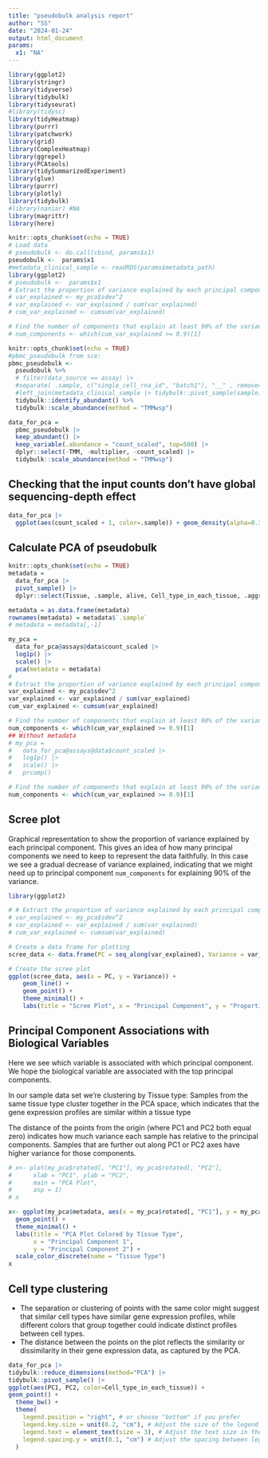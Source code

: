 ```yaml
---
title: "pseudobulk analysis report"
author: "SS"
date: "2024-01-24"
output: html_document
params:
  x1: "NA"
---
```



```r
library(ggplot2)
library(stringr)
library(tidyverse)
library(tidybulk)
library(tidyseurat)
#library(tidysc)
library(tidyHeatmap)
library(purrr)
library(patchwork)
library(grid)
library(ComplexHeatmap)
library(ggrepel)
library(PCAtools)
library(tidySummarizedExperiment)
library(glue)
library(purrr)
library(plotly)
library(tidybulk)
#library(naniar) #NA 
library(magrittr)
library(here)
```

```r
knitr::opts_chunk$set(echo = TRUE)
# Load data
# pseudobulk <- do.call(cbind, params$x1)
pseudobulk <-  params$x1
#metadata_clinical_sample <- readRDS(params$metadata_path)
library(ggplot2)
# pseudobulk <-  params$x1
# Extract the proportion of variance explained by each principal component
# var_explained <- my_pca$sdev^2
# var_explained <- var_explained / sum(var_explained)
# cum_var_explained <- cumsum(var_explained)

# Find the number of components that explain at least 90% of the variance
# num_components <- which(cum_var_explained >= 0.9)[1]
```


```r
knitr::opts_chunk$set(echo = TRUE)
#pbmc_pseudobulk from sce:
pbmc_pseudobulk <- 
  pseudobulk %>% 
  # filter(data_source == assay) |> 
  #separate( .sample, c("single_cell_rna_id", "batch1"), "__" , remove=FALSE) |> 
  #left_join(metadata_clinical_sample |> tidybulk::pivot_sample(sample)) |>
  tidybulk::identify_abundant() %>%
  tidybulk::scale_abundance(method = "TMMwsp") 

data_for_pca = 
  pbmc_pseudobulk |> 
  keep_abundant() |> 
  keep_variable(.abundance = "count_scaled", top=500) |> 
  dplyr::select(-TMM, -multiplier, -count_scaled) |> 
  tidybulk::scale_abundance(method = "TMMwsp") 
```

## Checking that the input counts don't have global sequencing-depth effect

```r

data_for_pca |> 
  ggplot(aes(count_scaled + 1, color=.sample)) + geom_density(alpha=0.3) + scale_x_log10() + guides(color="none")
```

## Calculate PCA of pseudobulk

```r
knitr::opts_chunk$set(echo = TRUE)
metadata =
  data_for_pca |>
  pivot_sample() |>
  dplyr::select(Tissue, .sample, alive, Cell_type_in_each_tissue, .aggregated_cells)

metadata = as.data.frame(metadata)
rownames(metadata) = metadata$`.sample`
# metadata = metadata[,-1]

my_pca = 
  data_for_pca@assays@data$count_scaled |> 
  log1p() |> 
  scale() |> 
  pca(metadata = metadata) 
#
# Extract the proportion of variance explained by each principal component
var_explained <- my_pca$sdev^2
var_explained <- var_explained / sum(var_explained)
cum_var_explained <- cumsum(var_explained)

# Find the number of components that explain at least 90% of the variance
num_components <- which(cum_var_explained >= 0.9)[1]
## Without metadata 
# my_pca =
#   data_for_pca@assays@data$count_scaled |>
#   log1p() |>
#   scale() |>
#   prcomp()

```

```r
# Find the number of components that explain at least 90% of the variance
num_components <- which(cum_var_explained >= 0.9)[1]
```

## Scree plot 
Graphical representation to show the proportion of variance explained by each principal component. 
This gives an idea of how many principal components we need to keep to represent the data faithfully. In this case we see a gradual decrease of variance explained, indicating that we might need up to principal component `num_components` for explaining 90% of the variance.

```r
library(ggplot2)

# # Extract the proportion of variance explained by each principal component
# var_explained <- my_pca$sdev^2
# var_explained <- var_explained / sum(var_explained)
# cum_var_explained <- cumsum(var_explained)

# Create a data frame for plotting
scree_data <- data.frame(PC = seq_along(var_explained), Variance = var_explained)

# Create the scree plot
ggplot(scree_data, aes(x = PC, y = Variance)) +
    geom_line() +
    geom_point() +
    theme_minimal() +
    labs(title = "Scree Plot", x = "Principal Component", y = "Proportion of Variance Explained")
```

## Principal Component Associations with Biological Variables
Here we see which variable is associated with which principal component. We hope the biological variable are associated with the top principal components.

In our sample data set we're clustering by Tissue type: Samples from the same tissue type cluster together in the PCA space, which indicates that the gene expression profiles are similar within a tissue type 

The distance of the points from the origin (where PC1 and PC2 both equal zero) indicates how much variance each sample has relative to the principal components. Samples that are further out along PC1 or PC2 axes have higher variance for those components.

```r
# x<- plot(my_pca$rotated[, "PC1"], my_pca$rotated[, "PC2"],
#      xlab = "PC1", ylab = "PC2", 
#      main = "PCA Plot",
#      asp = 1)
# x

x<- ggplot(my_pca$metadata, aes(x = my_pca$rotated[, "PC1"], y = my_pca$rotated[, "PC2"], color = my_pca$metadata$Tissue))  +
  geom_point() +
  theme_minimal() +
  labs(title = "PCA Plot Colored by Tissue Type",
       x = "Principal Component 1",
       y = "Principal Component 2") +
  scale_color_discrete(name = "Tissue Type")
x
```

## Cell type clustering
- The separation or clustering of points with the same color might suggest that similar cell types have similar gene expression profiles, while different colors that group together could indicate distinct profiles between cell types. 
- The distance between the points on the plot reflects the similarity or dissimilarity in their gene expression data, as captured by the PCA.

```r
data_for_pca |>
tidybulk::reduce_dimensions(method="PCA") |>
tidybulk::pivot_sample() |>
ggplot(aes(PC1, PC2, color=Cell_type_in_each_tissue)) +
geom_point() +
  theme_bw() +
  theme(
    legend.position = "right", # or choose "bottom" if you prefer
    legend.key.size = unit(0.2, "cm"), # Adjust the size of the legend keys
    legend.text = element_text(size = 3), # Adjust the text size in the legend
    legend.spacing.y = unit(0.1, "cm") # Adjust the spacing between legend entries
  )
```

<!-- Batch clustering -->

<!-- ```{r, out.width='100%',  warning=FALSE, message=FALSE, echo=FALSE} -->
<!-- data_for_pca |> -->
<!-- tidybulk::reduce_dimensions(method="PCA") |> -->
<!-- tidybulk::pivot_sample() |> -->
<!-- ggplot(aes(PC1, PC2, color=factor(Tissue))) + -->
<!-- geom_point() + -->
<!-- stat_ellipse() + -->
<!--   theme_bw()  -->
<!-- ``` -->
